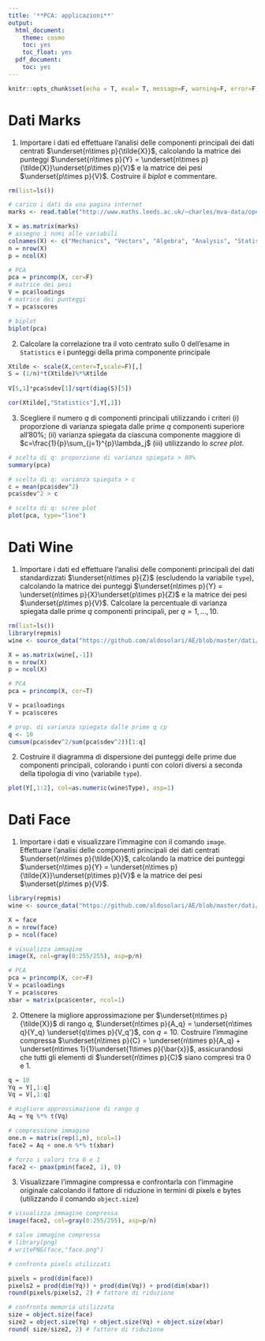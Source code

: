 ```yaml
---
title: '**PCA: applicazioni**'
output:
  html_document:
    theme: cosmo
    toc: yes
    toc_float: yes
  pdf_document:
    toc: yes
---
```


```r
knitr::opts_chunk$set(echo = T, eval= T, message=F, warning=F, error=F, comment=NA, cache=F, R.options=list(width=220))
```


# Dati Marks

1. Importare i dati ed effettuare l'analisi delle componenti principali dei dati centrati $\underset{n\times p}{\tilde{X}}$, calcolando la matrice dei 
punteggi $\underset{n\times p}{Y} = \underset{n\times p}{\tilde{X}}\underset{p\times p}{V}$ e la matrice dei 
pesi $\underset{p\times p}{V}$. Costruire il *biplot* e commentare. 

```r
rm(list=ls())

# carico i dati da una pagina internet
marks <- read.table("http://www.maths.leeds.ac.uk/~charles/mva-data/openclosedbook.dat",header = TRUE)

X = as.matrix(marks)
# assegno i nomi alle variabili
colnames(X) <- c("Mechanics", "Vectors", "Algebra", "Analysis", "Statistics")
n = nrow(X)
p = ncol(X)

# PCA
pca = princomp(X, cor=F)
# matrice dei pesi
V = pca$loadings
# matrice dei punteggi
Y = pca$scores

# biplot
biplot(pca)
```

2. Calcolare la correlazione tra il voto centrato sullo 0 dell'esame in `Statistics` e i punteggi della prima componente principale

```r
Xtilde <- scale(X,center=T,scale=F)[,]
S = (1/n)*t(Xtilde)%*%Xtilde
  
V[5,1]*pca$sdev[1]/sqrt(diag(S)[5])

cor(Xtilde[,"Statistics"],Y[,1])
```

3. Scegliere il numero $q$ di componenti principali utilizzando i 
criteri (i) proporzione di varianza spiegata dalle prime $q$ componenti superiore all'80\%; (ii) varianza spiegata da ciascuna componente maggiore di $c=\frac{1}{p}\sum_{j=1}^{p}\lambda_j$ (iii) utilizzando lo *scree plot*.

```r
# scelta di q: proporzione di varianza spiegata > 80%
summary(pca)

# scelta di q: varianza spiegata > c
c = mean(pca$sdev^2)
pca$sdev^2 > c

# scelta di q: scree plot
plot(pca, type="line")
```

# Dati Wine

1. Importare i dati ed effettuare l'analisi delle componenti principali dei dati standardizzati $\underset{n\times p}{Z}$ (escludendo la variabile `type`), calcolando la matrice dei 
punteggi $\underset{n\times p}{Y} = \underset{n\times p}{X}\underset{p\times p}{Z}$ e la matrice dei 
pesi $\underset{p\times p}{V}$. Calcolare la percentuale di varianza spiegata dalle prime $q$ componenti principali, per $q=1,\ldots,10$. 


```r
rm(list=ls())
library(repmis)
wine <- source_data("https://github.com/aldosolari/AE/blob/master/dati/wine.Rdata?raw=True")

X = as.matrix(wine[,-1])
n = nrow(X)
p = ncol(X)

# PCA
pca = princomp(X, cor=T)

V = pca$loadings
Y = pca$scores

# prop. di varianza spiegata dalle prime q cp
q <- 10
cumsum(pca$sdev^2/sum(pca$sdev^2))[1:q]
```

2. Costruire il diagramma di dispersione dei punteggi delle prime due componenti principali, colorando i punti con colori diversi a seconda della tipologia di vino (variabile `type`). 

```r
plot(Y[,1:2], col=as.numeric(wine$Type), asp=1)
```



# Dati Face

1. Importare i dati e visualizzare l'immagine con il comando `image`.  Effettuare l'analisi delle componenti 
principali dei dati centrati $\underset{n\times p}{\tilde{X}}$, calcolando la matrice dei 
punteggi $\underset{n\times p}{Y} = \underset{n\times p}{\tilde{X}}\underset{p\times p}{V}$ e la matrice dei 
pesi $\underset{p\times p}{V}$.


```r
library(repmis)
wine <- source_data("https://github.com/aldosolari/AE/blob/master/dati/face.Rda?raw=True")

X = face
n = nrow(face)
p = ncol(face)

# visualizza immagine
image(X, col=gray(0:255/255), asp=p/n)

# PCA
pca = princomp(X, cor=F)
V = pca$loadings
Y = pca$scores
xbar = matrix(pca$center, ncol=1)
```

2. Ottenere la migliore approssimazione per $\underset{n\times p}{\tilde{X}}$ di rango $q$, 
$\underset{n\times p}{A_q} = \underset{n\times q}{Y_q} \underset{q\times p}{V_q'}$, con $q=10$. 
Costruire l'immagine compressa $\underset{n\times p}{C} = \underset{n\times p}{A_q} + \underset{n\times 1}{1}\underset{1\times p}{\bar{x}}$, assicurandosi che tutti gli elementi di $\underset{n\times p}{C}$ siano compresi tra 0 e 1. 

```r
q = 10
Yq = Y[,1:q]
Vq = V[,1:q]

# migliore approssimazione di rango q
Aq = Yq %*% t(Vq)

# compressione immagine
one.n = matrix(rep(1,n), ncol=1)
face2 = Aq + one.n %*% t(xbar)

# forzo i valori tra 0 e 1
face2 <- pmax(pmin(face2, 1), 0)
```

3. Visualizzare l'immagine compressa e confrontarla con l'immagine originale calcolando il fattore di riduzione in termini di pixels e bytes (utilizzando il comando  `object.size`) 

```r
# visualizza immagine compressa
image(face2, col=gray(0:255/255), asp=p/n)

# salve immagine compressa
# library(png)
# writePNG(face,"face.png")

# confronta pixels utilizzati

pixels = prod(dim(face))
pixels2 = prod(dim(Yq)) + prod(dim(Vq)) + prod(dim(xbar))
round(pixels/pixels2, 2) # fattore di riduzione

# confronta memoria utilizzata
size = object.size(face)
size2 = object.size(Yq) + object.size(Vq) + object.size(xbar)
round( size/size2, 2) # fattore di riduzione
```

